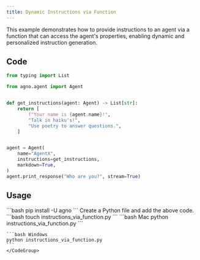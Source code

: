 ```yaml
---
title: Dynamic Instructions via Function
---
```


This example demonstrates how to provide instructions to an agent via a function that can access the agent's properties, enabling dynamic and personalized instruction generation.

## Code

```python cookbook/agents/context_management/instructions_via_function.py
from typing import List

from agno.agent import Agent


def get_instructions(agent: Agent) -> List[str]:
    return [
        f"Your name is {agent.name}!",
        "Talk in haiku's!",
        "Use poetry to answer questions.",
    ]


agent = Agent(
    name="AgentX",
    instructions=get_instructions,
    markdown=True,
)
agent.print_response("Who are you?", stream=True)
```

## Usage

<Steps>
  <Snippet file="create-venv-step.mdx" />

  <Step title="Install libraries">
    ```bash
    pip install -U agno
    ```
  </Step>

  <Snippet file="export-openai-api.mdx" />

  <Step title="Create a Python file">
    Create a Python file and add the above code.
    ```bash
    touch instructions_via_function.py
    ```
  </Step>

  <Step title="Run Agent">
    <CodeGroup>
    ```bash Mac
    python instructions_via_function.py
    ```
    
    ```bash Windows
    python instructions_via_function.py
    ```
    </CodeGroup>
  </Step>

  <Snippet file="find-all-cookbooks.mdx" />
</Steps>